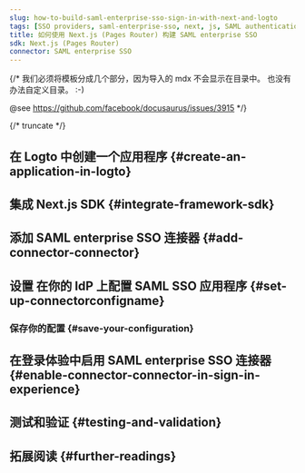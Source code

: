```yaml
---
slug: how-to-build-saml-enterprise-sso-sign-in-with-next-and-logto
tags: [SSO providers, saml-enterprise-sso, next, js, SAML authentication, enterprise login, SSO login]
title: 如何使用 Next.js (Pages Router) 构建 SAML enterprise SSO
sdk: Next.js (Pages Router)
connector: SAML enterprise SSO
---
```


{/*
  我们必须将模板分成几个部分，因为导入的 mdx 不会显示在目录中。
  也没有办法自定义目录。 :-)

  @see https://github.com/facebook/docusaurus/issues/3915
*/}




{/* truncate */}

<Intro connector={connector} sdk="Next.js (Pages Router)" link="https://nextjs.org" />

## 在 Logto 中创建一个应用程序 \{#create-an-application-in-logto}

<CreateApplication type="传统网页" framework="Next.js" />

## 集成 Next.js SDK \{#integrate-framework-sdk}

<IntegrateSdk />

## 添加 SAML enterprise SSO 连接器 \{#add-connector-connector}

<AddSsoConnector framework="Next.js" />

## 设置 在你的 IdP 上配置 SAML SSO 应用程序 \{#set-up-connectorconfigname}

<ConnectorGuide />

### 保存你的配置 \{#save-your-configuration}

<SaveYourConfiguration connector={connector} />

## 在登录体验中启用 SAML enterprise SSO 连接器 \{#enable-connector-connector-in-sign-in-experience}

<EnableSsoConnector />

## 测试和验证 \{#testing-and-validation}

<TestingAndValidation connector={connector} sdk="Next.js (Pages Router)" />

## 拓展阅读 \{#further-readings}

<FurtherReadings />